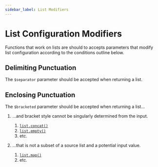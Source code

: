 ```yaml
---
sidebar_label: List Modifiers
---
```


# List Configuration Modifiers

Functions that work on lists are should to accepts parameters that modify list configuration according to the conditions outline below.

## Delimiting Punctuation

The `$separator` parameter should be accepted when returning a list.

## Enclosing Punctuation

The `$bracketed` parameter should be accepted when returning a list...

  1. ...and bracket style cannot be singularly determined from the input.

     1. [`list.concat()`](/api/list/concat)
     2. [`list.empty()`](/api/list/empty)
     3. etc.

  2. ...that is not a subset of a source list and a potential input value.

     1. [`list.map()`](/api/list/map)
     2. etc.
